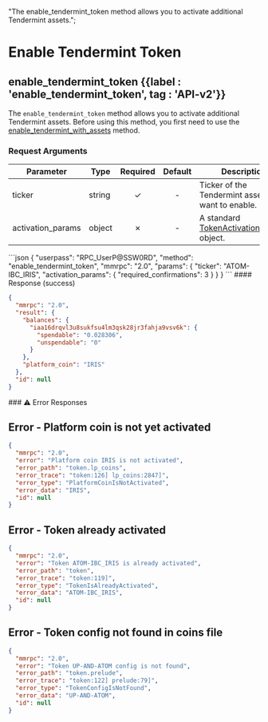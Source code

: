   "The enable_tendermint_token method allows you to activate additional Tendermint assets.";

# Enable Tendermint Token

## enable\_tendermint\_token {{label : 'enable_tendermint_token', tag : 'API-v2'}}

The `enable_tendermint_token` method allows you to activate additional Tendermint assets. Before using this method, you first need to use the [enable\_tendermint\_with\_assets](/komodo-defi-framework/api/v20/coin_activation/enable_tendermint_with_assets/) method.

### Request Arguments

| Parameter          | Type   | Required | Default | Description                                                                                                            |
| ------------------ | ------ | :------: | :-----: | ---------------------------------------------------------------------------------------------------------------------- |
| ticker             | string |     ✓    |    -    | Ticker of the Tendermint asset you want to enable.                                                                     |
| activation\_params | object |     ✗    |    -    | A standard [TokenActivationParams](/komodo-defi-framework/api/common_structures/nfts/#token-activation-params) object. |

<CodeGroup title="Enable Tendermint Token" tag="POST" label="enable_tendermint_token" mm2MethodDecorate="true">
  ```json
  {
    "userpass": "RPC_UserP@SSW0RD",
    "method": "enable_tendermint_token",
    "mmrpc": "2.0",
    "params": {
      "ticker": "ATOM-IBC_IRIS",
      "activation_params": {
        "required_confirmations": 3
      }
    }
  }
  ```
</CodeGroup>

<CollapsibleSection expandedText="Hide Enable Tendermint Token Response" collapsedText="Show Enable Tendermint Token Response">
  #### Response (success)

  ```json
  {
    "mmrpc": "2.0",
    "result": {
      "balances": {
        "iaa16drqvl3u8sukfsu4lm3qsk28jr3fahja9vsv6k": {
          "spendable": "0.028306",
          "unspendable": "0"
        }
      },
      "platform_coin": "IRIS"
    },
    "id": null
  }
  ```
</CollapsibleSection>

<CollapsibleSection expandedText="Hide Error Responses" collapsedText="Show Error Responses">
  ### ⚠️ Error Responses

  ## Error - Platform coin is not yet activated

  ```json
  {
    "mmrpc": "2.0",
    "error": "Platform coin IRIS is not activated",
    "error_path": "token.lp_coins",
    "error_trace": "token:126] lp_coins:2847]",
    "error_type": "PlatformCoinIsNotActivated",
    "error_data": "IRIS",
    "id": null
  }
  ```

  ## Error - Token already activated

  ```json
  {
    "mmrpc": "2.0",
    "error": "Token ATOM-IBC_IRIS is already activated",
    "error_path": "token",
    "error_trace": "token:119]",
    "error_type": "TokenIsAlreadyActivated",
    "error_data": "ATOM-IBC_IRIS",
    "id": null
  }
  ```

  ## Error - Token config not found in coins file

  ```json
  {
    "mmrpc": "2.0",
    "error": "Token UP-AND-ATOM config is not found",
    "error_path": "token.prelude",
    "error_trace": "token:122] prelude:79]",
    "error_type": "TokenConfigIsNotFound",
    "error_data": "UP-AND-ATOM",
    "id": null
  }
  ```
</CollapsibleSection>
